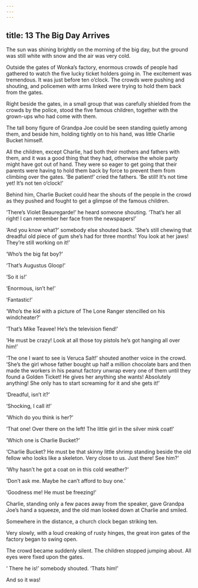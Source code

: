 ```yaml
---
---
---
```

title: 13 The Big Day Arrives
---

The sun was shining brightly on the morning of the big day, but the ground was still white with snow and the air was very cold.

Outside the gates of Wonka’s factory, enormous crowds of people had gathered to watch the five lucky ticket holders going in. The excitement was tremendous. It was just before ten o’clock. The crowds were pushing and shouting, and policemen with arms linked were trying to hold them back from the gates.

Right beside the gates, in a small group that was carefully shielded from the crowds by the police, stood the five famous children, together with the grown-ups who had come with them.

The tall bony figure of Grandpa Joe could be seen standing quietly among them, and beside him, holding tightly on to his hand, was little Charlie Bucket himself.

All the children, except Charlie, had both their mothers and fathers with them, and it was a good thing that they had, otherwise the whole party might have got out of hand. They were so eager to get going that their parents were having to hold them back by force to prevent them from climbing over the gates. ‘Be patient!’ cried the fathers. ‘Be still! It’s not time yet! It’s not ten o’clock!’

Behind him, Charlie Bucket could hear the shouts of the people in the crowd as they pushed and fought to get a glimpse of the famous children.

‘There’s Violet Beauregarde!’ he heard someone shouting. ‘That’s her all right! I can remember her face from the newspapers!’



‘And you know what?’ somebody else shouted back. ‘She’s still chewing that dreadful old piece of gum she’s had for three months! You look at her jaws! They’re still working on it!’

‘Who’s the big fat boy?’

‘That’s Augustus Gloop!’

‘So it is!’

‘Enormous, isn’t he!’

‘Fantastic!’

‘Who’s the kid with a picture of The Lone Ranger stencilled on his windcheater?’



‘That’s Mike Teavee! He’s the television fiend!’

‘He must be crazy! Look at all those toy pistols he’s got hanging all over him!’

‘The one I want to see is Veruca Salt!’ shouted another voice in the crowd. ‘She’s the girl whose father bought up half a million chocolate bars and then made the workers in his peanut factory unwrap every one of them until they found a Golden Ticket! He gives her anything she wants! Absolutely anything! She only has to start screaming for it and she gets it!’

‘Dreadful, isn’t it?’

‘Shocking, I call it!’

‘Which do you think is her?’

‘That one! Over there on the left! The little girl in the silver mink coat!’

‘Which one is Charlie Bucket?’

‘Charlie Bucket? He must be that skinny little shrimp standing beside the old fellow who looks like a skeleton. Very close to us. Just there! See him?’

‘Why hasn’t he got a coat on in this cold weather?’

‘Don’t ask me. Maybe he can’t afford to buy one.’

‘Goodness me! He must be freezing!’

Charlie, standing only a few paces away from the speaker, gave Grandpa Joe’s hand a squeeze, and the old man looked down at Charlie and smiled.

Somewhere in the distance, a church clock began striking ten.

Very slowly, with a loud creaking of rusty hinges, the great iron gates of the factory began to swing open.

The crowd became suddenly silent. The children stopped jumping about. All eyes were fixed upon the gates.

‘ There he is!’ somebody shouted. ‘Thats him!’

And so it was!